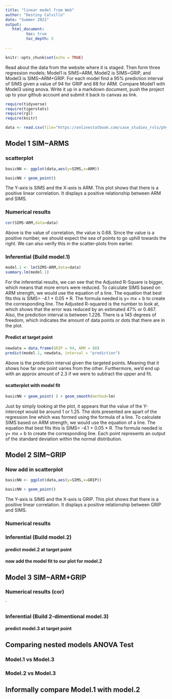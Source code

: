 ```yaml
---
title: "linear model from Web"
author: "Destiny Calvillo"
date: "Summer 2021"
output:
   html_document:
         toc: true
         toc_depth: 5
        
---
```


```r
knitr::opts_chunk$set(echo = TRUE)
```

Read about the data from the website where it is staged.  Then form three regression models; Model1 is SIMS~ARM, Model2 is SIMS~GRIP, and Model3 is SIMS~ARM+GRIP. For each model find a 95% prediction interval of SIMS given a value of 94  for GRIP and 88 for ARM. Compare Model1 with Model3 using anova. Write it up in a markdown document, push the project up to your github account and submit it back to canvas as link. 

 


```r
require(tidyverse)
require(tigerstats)
require(rgl)
require(knitr)

```

```r
data <- read.csv(file="https://onlinestatbook.com/case_studies_rvls/physical_strength/data.txt",sep="",header=TRUE)  

```

## Model 1 SIM~ARMS

### scatterplot

```r
basicNN <- ggplot(data,aes(y=SIMS,x=ARM))
```
```r
basicNN + geom_point()
```

The Y-axis is SIMS and the X-axis is ARM. This plot shows that there is a positive linear correlation. It displays a positive relationship between ARM and SIMS.

### Numerical results

```r
cor(SIMS~ARM,data=data)
```

Above is the value of correlation, the value is 0.68. Since the value is a positive number, we should expect the sea of points to go uphill towards the right. We can also verify this in the scatter-plots from earlier.

### Inferential  (Build model.1)

```r
model.1 <- lm(SIMS~ARM,data=data)
summary.lm(model.1)
```

For the inferential results, we can see that the Adjusted R-Square is bigger, which means that more errors were reduced. To calculate SIMS based on ARM strength, we would use the equation of a line. The equation that best fits this is SIMS= -4.1 + 0.05 * R. The formula needed is y= mx + b to create the corresponding line. The Adjusted R-squared is the number to look at, which shows that the error was reduced by an estimated 47% or 0.467. Also, the prediction interval is between 1.226. There is a 145 degrees of freedom, which indicates the amount of data points or dots that there are in the plot.

#### Predict at target point

```r
newdata = data.frame(GRIP = 94, ARM = 88)
predict(model.1, newdata, interval = "prediction")
```

Above is the prediction interval given the targeted points. Meaning that it shows how far one point varies from the other. Furthermore, we'd end up with an approx amount of 2.3 if we were to subtract the upper and fit. 

#### scatterplot with model fit
 
```r
basicNN + geom_point( ) + geom_smooth(method=lm)
```   

Just by simply looking at the plot, it appears that the value of the Y-intercept would be around 1 or 1.25. The dots presented are apart of the regression line which was formed using the formula of a line. To calculate SIMS based on ARM strength, we would use the equation of a line. The equation that best fits this is SIMS= -4.1 + 0.05 * R. The formula needed is y= mx + b to create the corresponding line. Each point represents an output of the standard deviation within the normal distribution.

## Model 2 SIM~GRIP

### Now add in scatterplot

```r
basicNN <- ggplot(data,aes(y=SIMS,x=GRIP))
```
```r
basicNN + geom_point()
```

The Y-axis is SIMS and the X-axis is GRIP. This plot shows that there is a positive linear correlation. It displays a positive relationship between GRIP and SIMS.

### Numerical results 


### Inferential  (Build model.2)
  

#### predict model.2 at target point

#### now add the model fit to our plot for model.2
  


## Model 3 SIM~ARM+GRIP

### Numerical results (cor)

`
  
### Inferential  (Build 2-dimentional model.3)

#### predict model.3 at target point
  

## Comparing nested models ANOVA Test

### Model.1 vs Model.3
### Model.2 vs Model.3

## Informally compare Model.1 with model.2


